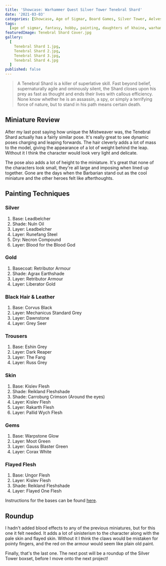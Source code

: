 ```yaml
---
title: 'Showcase: Warhammer Quest Silver Tower Tenebral Shard'
date: '2021-03-03'
categories: [Showcase, Age of Sigmar, Board Games, Silver Tower, Aelves]
tags:
  [age of sigmar, fantasy, hobby, painting, daughters of khaine, warhammer quest]
featuredImage: Tenebral Shard Cover.jpg
gallery:
  [
    Tenebral Shard 1.jpg,
    Tenebral Shard 2.jpg,
    Tenebral Shard 3.jpg,
    Tenebral Shard 4.jpg
  ]
published: false
---
```


> A Tenebral Shard is a killer of superlative skill. Fast beyond belief, supernaturally agile and ominously silent, the
> Shard closes upon his prey as fast as thought and ends their lives with callous efficiency. None know whether he is an
> assassin, a spy, or simply a terrifying force of nature, but to stand in his path means certain death.

## Miniature Review

After my last post saying how unique the Mistweaver was, the Tenebral Shard actually has a fairly similar pose. It's
really great to see dynamic poses charging and leaping forwards. The hair cleverly adds a lot of mass to the model,
giving the appearance of a lot of weight behind the leap. Without it I think the character would look very light and
delicate.

The pose also adds a lot of height to the miniature. It's great that none of the characters look small, they're all
large and imposing when lined up together. Gone are the days when the Barbarian stand out as the cool miniature and the
other heroes felt like afterthoughts.

## Painting Techniques

### Silver
1. Base: Leadbelcher
2. Shade: Nuln Oil
3. Layer: Leadbelcher
4. Layer: Runefang Steel
5. Dry: Necron Compound
6. Layer: Blood for the Blood God

### Gold
1. Basecoat: Retributor Armour
2. Shade: Agrax Earthshade
3. Layer: Retributor Armour
4. Layer: Liberator Gold

### Black Hair & Leather
1. Base: Corvus Black
2. Layer: Mechanicus Standard Grey
3. Layer: Dawnstone
4. Layer: Grey Seer

### Trousers
1. Base: Eshin Grey
2. Layer: Dark Reaper
3. Layer: The Fang
4. Layer: Russ Grey

### Skin
1. Base: Kislev Flesh
2. Shade: Reikland Fleshshade
3. Shade: Carroburg Crimson (Around the eyes)
4. Layer: Kislev Flesh
5. Layer: Rakarth Flesh
6. Layer: Pallid Wych Flesh

### Gems
1. Base: Warpstone Glow
2. Layer: Moot Green
3. Layer: Gauss Blaster Green
4. Layer: Corax White

### Flayed Flesh
1. Base: Ungor Flesh
2. Layer: Kislev Flesh
3. Shade: Reikland Fleshshade
4. Layer: Flayed One Flesh

Instructions for the bases can be found [here](/showcase/board-games/silver-tower/kairic-acolytes/).

## Roundup

I hadn't added blood effects to any of the previous miniatures, but for this one it felt needed. It adds a lot of
sinisterism to the character along with the pale skin and flayed skin. Without it I think the claws would be mistaken
for pointy fingers, and the red on the armour would seem like plain old paint.

Finally, that's the last one. The next post will be a roundup of the Silver Tower boxset, before I move onto the next
project!
